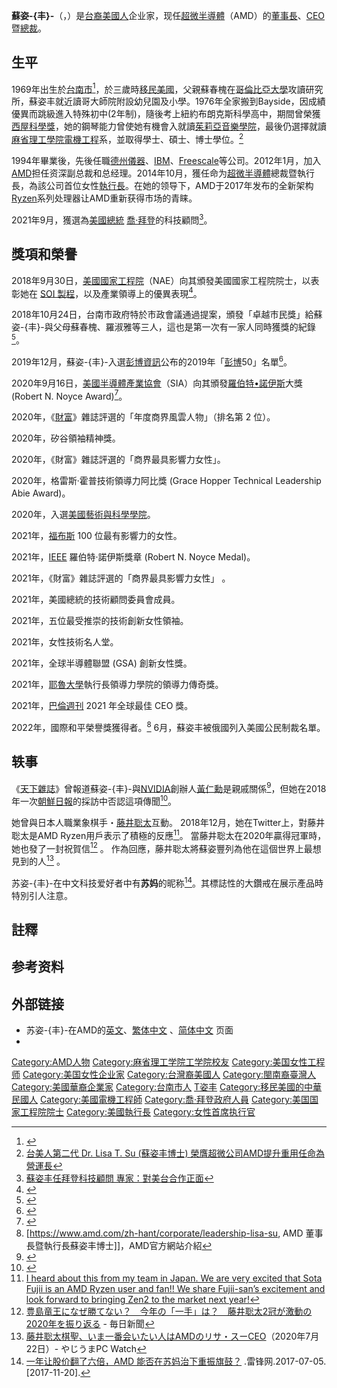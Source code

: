 {{NoteTA
|1=zh-hans:苏姿-{丰}-;zh-hant:蘇姿-{丰}-;
|2=姿丰=>zh-hant:姿丰;
}}
{{多個問題|
{{blpsources|time=2015-05-06T12:34:03+00:00}}
{{expand|time=2015-05-06T12:34:03+00:00}}
}}
{{Infobox person
| name = 蘇姿-{丰}-
| english_name = Lisa Su
| image = AMD CEO Lisa Su 20130415 cropped.jpg
| image_size = 
| caption = 
| birth_date = {{birth date and age|1969|11|7}}<ref>{{cite web|url=http://www.tahistory.org/%E5%8F%B0%E7%BE%8E%E4%BA%BA%E7%AC%AC%E4%BA%8C%E4%BB%A3-dr-lisa-t-su-%E8%98%87%E5%A7%BF%E8%B1%90%E5%8D%9A%E5%A3%AB-%E6%A6%AE%E8%86%BA%E8%B6%85%E5%BE%AE%E5%85%AC%E5%8F%B8amd%E6%8F%90%E5%8D%87/|title=Dr. Lisa T. Su|language=zh|publisher=Taiwaner American Society|access-date=2015-05-06|archive-url=https://web.archive.org/web/20150109010547/http://www.tahistory.org/%E5%8F%B0%E7%BE%8E%E4%BA%BA%E7%AC%AC%E4%BA%8C%E4%BB%A3-dr-lisa-t-su-%E8%98%87%E5%A7%BF%E8%B1%90%E5%8D%9A%E5%A3%AB-%E6%A6%AE%E8%86%BA%E8%B6%85%E5%BE%AE%E5%85%AC%E5%8F%B8amd%E6%8F%90%E5%8D%87/|archive-date=2015-01-09|dead-url=no}}</ref>
| birth_name = 蘇姿-{丰}-
| birth_place = {{ROC|臺灣省}}[[臺南縣|臺南縣]]<br />（今[[臺南市|臺南市]]）<ref>{{cite web|author=King, Ian|url=http://www.businessweek.com/news/2014-10-16/amd-s-first-female-ceo-seeks-speedy-break-with-past-woes|title="AMD’s First Female CEO Seeks Speedy Break With Past Woes"|publisher=Bloomberg Businessweek|date=2014-10-17|language=en|access-date=2015-05-06|archive-url=https://web.archive.org/web/20150120045505/http://www.businessweek.com/news/2014-10-16/amd-s-first-female-ceo-seeks-speedy-break-with-past-woes|archive-date=2015-01-20|dead-url=no}}</ref><ref>{{cite web|url=http://www.taiwaneseamericanhistory.org/43-lisa-su-%E8%98%87%E5%A7%BF%E4%B8%B0/|title=Lisa Su: Biographical Data|website=Taiwaner AmericanHistory.org|deadurl=yes|archiveurl=https://web.archive.org/web/20150216170220/http://www.taiwaneseamericanhistory.org/43-lisa-su-%E8%98%87%E5%A7%BF%E4%B8%B0/|archivedate=2015-02-16|access-date=2015-05-06}}</ref>
| nationality = {{ROC}}<br />{{USA}}
| ethnicity =
| occupation = [[超微半導體|超微半導體]][[董事長|董事長]]、[[CEO|CEO]]暨[[總裁|總裁]]
| alma_mater = [[麻省理工學院|麻省理工學院]]
| location = {{USA}}[[加州|加州]]
| parents = [[蘇春槐|蘇春槐]]（父）<br />[[羅淑雅|羅淑雅]]（母）
}}
'''蘇姿-{丰}-'''{{註|因「-{丰}-」字和「-{豐}-」的簡體字同形，不少媒體常將其姓名誤寫為「蘇姿-{豐}-」。}}（{{lang-en|Lisa Su}}，{{bd|1969年|11月7日}}）是[[台裔美國人|台裔美國人]]企业家，现任[[超威半导体|超微半導體]]（AMD）的[[董事長|董事長]]、[[CEO|CEO]]暨[[總裁|總裁]]。

==生平==
1969年出生於[[台南市|台南市]]<ref>{{Cite web |url=http://www.youtube.com/watch?v=IwPfc4jsA3Y |title=「台南女兒」不得了！全球科技女強人蘇姿豐是南市卓越市民 |access-date=2021-03-25 |archive-date=2020-09-15 |archive-url=https://web.archive.org/web/20200915152612/https://www.youtube.com/watch?v=IwPfc4jsA3Y |dead-url=no }}</ref>，於三歲時[[移民|移民]][[美國|美國]]，父親蘇春槐在[[哥倫比亞大學|哥倫比亞大學]]攻讀研究所，蘇姿丰就近讀哥大師院附設幼兒園及小學。1976年全家搬到Bayside，因成績優異而跳級進入特殊初中(2年制)，隨後考上紐約布朗克斯科學高中，期間曾榮獲[[再生元科學獎|西屋科學獎]]，她的鋼琴能力曾使她有機會入就讀[[茱莉亞音樂學院|茱莉亞音樂學院]]，最後仍選擇就讀[[麻省理工學院|麻省理工學院]][[電機工程|電機工程]]系，並取得學士、碩士、博士學位。<ref>[https://www.tahistory.org/%E5%8F%B0%E7%BE%8E%E4%BA%BA%E7%AC%AC%E4%BA%8C%E4%BB%A3-dr-lisa-t-su-%E8%98%87%E5%A7%BF%E8%B1%90%E5%8D%9A%E5%A3%AB-%E6%A6%AE%E8%86%BA%E8%B6%85%E5%BE%AE%E5%85%AC%E5%8F%B8amd%E6%8F%90%E5%8D%87/ 台美人第二代 Dr. Lisa T. Su (蘇姿丰博士) 榮膺超微公司AMD提升重用任命為營運長]</ref>

1994年畢業後，先後任職[[德州儀器|德州儀器]]、[[IBM|IBM]]、[[Freescale|Freescale]]等公司。2012年1月，加入[[AMD|AMD]]担任资深副总裁和总经理。2014年10月，獲任命为[[超威半导体|超微半導體]]總裁暨執行長，為該公司首位女性[[執行長|執行長]]。在她的领导下，AMD于2017年发布的全新架构[[Ryzen|Ryzen]]系列处理器让AMD重新获得市场的青睐。

2021年9月，獲選為[[美國總統|美國總統]] [[喬·拜登|喬·拜登]]的科技顧問<ref>[https://udn.com/news/story/6813/5766382 蘇姿丰任拜登科技顧問 專家：對美台合作正面]</ref>。

== 獎項和榮譽 ==
2018年9月30日，[[美国国家工程院|美國國家工程院]]（NAE）向其頒發美國國家工程院院士，以表彰她在 [[SOI|SOI 製程]]，以及產業領導上的優異表現<ref>{{cite web |title=台南女兒 AMD 執行長蘇姿-{丰}-當選美國國家工程院院士 |url=https://finance.technews.tw/2018/10/03/amd-lisa-su/ |website=科技新報 |date=2018-10-03}}</ref>。

2018年10月24日，台南市政府特於市政會議通過提案，頒發「卓越市民獎」給蘇姿-{丰}-與父母蘇春槐、羅淑雅等三人，這也是第一次有一家人同時獲獎的紀錄<ref>{{cite news |author1=陳俊廷 |title=AMD總裁暨執行長蘇姿丰與父母蘇春槐、羅淑雅 同獲頒台南卓越市民 |url=https://www.peoplenews.tw/news/b809e969-98b7-451e-b435-e8a75791a078 |work=民報 |date=2018-10-24 |archiveurl=https://web.archive.org/web/20181025210106/https://www.peoplenews.tw/news/b809e969-98b7-451e-b435-e8a75791a078 |archivedate=2018-10-25 |accessdate=2019-05-25 |dead-url=no }}</ref>。

2019年12月，蘇姿-{丰}-入選[[彭博新聞社|彭博資訊]]公布的2019年「[[彭博|彭博]]50」名單<ref>{{Cite web | url =https://www.bloomberg.com/features/2019-bloomberg-50/#lisa-su | title =LISA SU | publisher =Bloomberg | language =en | accessdate =2019-12-09 | archive-url =https://web.archive.org/web/20191208050451/https://www.bloomberg.com/features/2019-bloomberg-50/#lisa-su | archive-date =2019-12-08 | dead-url =no }}</ref>。

2020年9月16日，[[美国半导体行业协会|美國半導體產業協會]]（SIA）向其頒發[[罗伯特·诺伊斯|羅伯特•諾伊斯]]大獎 (Robert N. Noyce Award)<ref>{{cite web |title=蘇姿-{丰}-獲美半導體協會大獎，張忠謀後華裔第 2 人 |url=https://technews.tw/2020/09/21/lisa-su-robert-n-noyce-price/ |website=科技新報 |date=2020-09-21}}</ref>。

2020年，《[[財富|財富]]》雜誌評選的「年度商界風雲人物」（排名第 2 位）。

2020年，矽谷領袖精神獎。

2020年，《財富》雜誌評選的「商界最具影響力女性」。

2020年，格雷斯·霍普技術領導力阿比獎 (Grace Hopper Technical Leadership Abie Award)。

2020年，入選[[美國藝術與科學學院|美國藝術與科學學院]]。

2021年，[[福布斯|福布斯]] 100 位最有影響力的女性。

2021年，[[IEEE|IEEE]] 羅伯特·諾伊斯獎章 (Robert N. Noyce Medal)。

2021年，《財富》雜誌評選的「商界最具影響力女性」 。

2021年，美國總統的技術顧問委員會成員。

2021年，五位最受推崇的技術創新女性領袖。

2021年，女性技術名人堂。

2021年，全球半導體聯盟 (GSA) 創新女性獎。

2021年，[[耶魯大學|耶魯大學]]執行長領導力學院的領導力傳奇獎。

2021年，[[巴倫週刊|巴倫週刊]] 2021 年全球最佳 CEO 獎。

2022年，國際和平榮譽獎獲得者。<ref>[https://www.amd.com/zh-hant/corporate/leadership-lisa-su, AMD 董事長暨執行長蘇姿丰博士]]，AMD官方網站介紹</ref> 6月，蘇姿丰被俄國列入美國公民制裁名單。

== 轶事 ==
《[[天下雜誌|天下雜誌]]》曾報道蘇姿-{丰}-與[[NVIDIA|NVIDIA]]創辦人[[黃仁勳|黃仁勳]]是親戚關係<ref>{{Cite web |url = https://www.cw.com.tw/article/article.action?id=5061946 |title = 台南女兒蘇姿丰上火線　半導體「表親」戰爭開打 |author = 陳良榕 |date = 2014-10-17 |publisher = 天下雜誌web版 |language = zh-hant |accessdate = 2019-01-21 |quote = 黃仁勳也出身台南，而且與蘇姿-{丰}-有親戚關係。蘇姿-{丰}-的外公和黃仁勳的媽媽是兄妹，算來她得叫黃仁勳一聲「表舅」。 |archive-url = https://web.archive.org/web/20190121232546/https://www.cw.com.tw/article/article.action?id=5061946 |archive-date = 2019-01-21 |dead-url = no }}</ref>，但她在2018年一次[[朝鮮日報|朝鮮日報]]的採訪中否認這項傳聞<ref>{{cite news|last1= 이|first1= 위재|last2= 유|first2= 진우|last3= 배|first3= 정원|date= 2018-09-01|title= [WEEKLY BIZ] 죽어가던 회사 일으켜 인텔에 어퍼컷을 날리다|trans-title= [WEEKLY BIZ] （她）复兴垂死的公司并对英特尔打出一记上勾拳|url= http://weeklybiz.chosun.com/site/data/html_dir/2018/08/31/2018083101687.html|language= KO|work= [[朝鮮日報|朝鮮日報]]|access-date= 2019-01-10|archive-url= https://web.archive.org/web/20190110110649/http://weeklybiz.chosun.com/site/data/html_dir/2018/08/31/2018083101687.html|archive-date= 2019-01-10|dead-url= no}}</ref>。

她曾與日本人職業象棋手・[[藤井聡太|藤井聡太]]互動。
2018年12月，她在Twitter上，對藤井聡太是AMD Ryzen用戶表示了積極的反應<ref>[https://twitter.com/lisasu/status/1069573028093329408 I heard about this from my team in Japan.  We are very excited that Sota Fujii is an AMD Ryzen user and fan!!  We share Fujii-san’s excitement and look forward to bringing Zen2 to the market next year!]</ref>。
當藤井聡太在2020年贏得冠軍時，她也發了一封祝賀信<ref>[https://mainichi.jp/articles/20201220/k00/00m/040/193000c 豊島竜王になぜ勝てない？　今年の「一手」は？　藤井聡太2冠が激動の2020年を振り返る] - 毎日新聞</ref> 。
作為回應，藤井聡太將蘇姿豐列為他在這個世界上最想見到的人<ref>[https://pc.watch.impress.co.jp/docs/news/yajiuma/1267047.html 藤井聡太棋聖、いま一番会いたい人はAMDのリサ・スーCEO]（2020年7月22日）- やじうまPC Watch</ref> 。

苏姿-{丰}-在中文科技爱好者中有'''苏妈'''的昵称<ref>[https://www.leiphone.com/news/201707/9tO5Ok47WV1mexhZ.html 一年让股价翻了六倍，AMD 能否在苏妈治下重振旗鼓？] {{Wayback|url=https://www.leiphone.com/news/201707/9tO5Ok47WV1mexhZ.html |date=20171201042002 }}.雷锋网.2017-07-05.[2017-11-20].</ref>。其標誌性的大鑽戒在展示產品時特別引人注意。

==註釋==
{{NoteFoot|iger=}}

==参考资料==
{{Reflist}}

== 外部链接 ==
* 苏姿-{丰}-在AMD的[https://www.amd.com/en-us/who-we-are/corporate-information/leadership/lisa-su 英文]{{Wayback|url=https://www.amd.com/en-us/who-we-are/corporate-information/leadership/lisa-su |date=20180103221544 }}、[http://www.amd.com/zh-tw/who-we-are/corporate-information/leadership/lisa-su 繁体中文] {{Wayback|url=http://www.amd.com/zh-tw/who-we-are/corporate-information/leadership/lisa-su |date=20161021191311 }}、[http://www.amd.com/zh-cn/who-we-are/corporate-information/leadership/dr-lisa-su# 简体中文] {{Wayback|url=http://www.amd.com/zh-cn/who-we-are/corporate-information/leadership/dr-lisa-su |date=20180219201010 }}页面
* {{Twitter|lisasu}}

{{DEFAULTSORT:Su, Lisa}}
[[Category:AMD人物|Category:AMD人物]]
[[Category:麻省理工学院工学院校友|Category:麻省理工学院工学院校友]]
[[Category:美国女性工程师|Category:美国女性工程师]]
[[Category:美国女性企业家|Category:美国女性企业家]]
[[Category:台灣裔美國人|Category:台灣裔美國人]]
[[Category:閩南裔臺灣人|Category:閩南裔臺灣人]]
[[Category:美國華裔企業家|Category:美國華裔企業家]]
[[Category:台南市人|Category:台南市人]]
[[Category:蘇姓|T姿丰]]
[[Category:移民美國的中華民國人|Category:移民美國的中華民國人]]
[[Category:美國電機工程師|Category:美國電機工程師]]
[[Category:喬·拜登政府人員|Category:喬·拜登政府人員]]
[[Category:美国国家工程院院士|Category:美国国家工程院院士]]
[[Category:美國執行長|Category:美國執行長]]
[[Category:女性首席执行官|Category:女性首席执行官]]